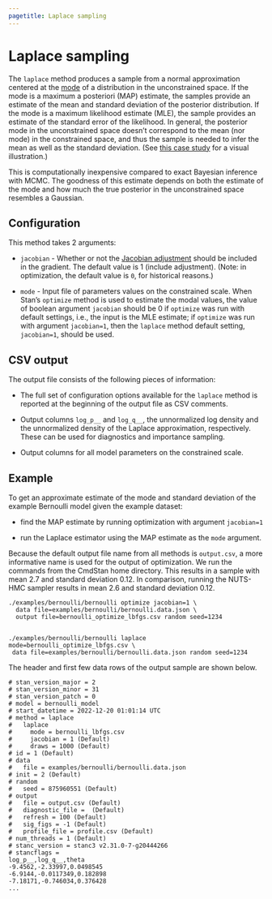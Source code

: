 ```yaml
---
pagetitle: Laplace sampling
---
```


# Laplace sampling

The `laplace` method produces a sample from a normal approximation
centered at the [mode](optimize_config.qmd) of a distribution in the unconstrained space.
If the mode is a maximum a posteriori (MAP) estimate,
the samples provide an estimate of the mean and standard deviation
of the posterior distribution.
If the mode is a maximum likelihood estimate (MLE),
the sample provides an estimate of the standard error of the likelihood.
In general,  the posterior mode in the unconstrained space doesn't correspond
to the mean (nor mode) in the constrained space, and thus the sample is needed
to infer the mean as well as the standard deviation.
(See [this case study](https://avehtari.github.io/casestudies/Jacobian/jacobian.html)
for a visual illustration.)

This is computationally inexpensive compared to exact Bayesian inference with MCMC.
The goodness of this estimate depends on both the estimate of the mode
and how much the true posterior in the unconstrained space resembles a Gaussian.


## Configuration

This method takes 2 arguments:

- `jacobian` - Whether or not the
[Jacobian adjustment](https://mc-stan.org/docs/stan-users-guide/reparameterization.html)
should be included in the gradient. The default value is 1 (include adjustment).
(Note: in optimization, the default value is `0`, for historical reasons.)

- `mode` - Input file of parameters values on the constrained scale.
When Stan's `optimize` method is used to estimate the modal values,
the value of boolean argument `jacobian` should be 0 if `optimize` was
run with default settings, i.e., the input is the MLE estimate;
if `optimize` was run with argument `jacobian=1`, then the `laplace`
method default setting, `jacobian=1`, should be used.



## CSV output

The output file consists of the following pieces of information:

- The full set of configuration options available for the `laplace` method is
  reported at the beginning of the output file as CSV comments.

- Output columns `log_p__` and `log_q__`, the unnormalized log density and the
unnormalized density of the Laplace approximation, respectively.
These can be used for diagnostics and importance sampling.

- Output columns for all model parameters on the constrained scale.

## Example

To get an approximate estimate of the mode and standard deviation of the
example Bernoulli model given the example dataset:

- find the MAP estimate by running optimization with argument `jacobian=1`

- run the Laplace estimator using the MAP estimate as the `mode` argument.

Because the default output file name from all methods is `output.csv`,
a more informative name is used for the output of optimization.
We run the commands from the CmdStan home directory.
This results in a sample with mean 2.7 and standard deviation 0.12.
In comparison, running the NUTS-HMC sampler results in mean 2.6 and standard deviation 0.12.


```
./examples/bernoulli/bernoulli optimize jacobian=1 \
  data file=examples/bernoulli/bernoulli.data.json \
  output file=bernoulli_optimize_lbfgs.csv random seed=1234


./examples/bernoulli/bernoulli laplace mode=bernoulli_optimize_lbfgs.csv \
 data file=examples/bernoulli/bernoulli.data.json random seed=1234
```

The header and first few data rows of the output sample are shown below.

```
# stan_version_major = 2
# stan_version_minor = 31
# stan_version_patch = 0
# model = bernoulli_model
# start_datetime = 2022-12-20 01:01:14 UTC
# method = laplace
#   laplace
#     mode = bernoulli_lbfgs.csv
#     jacobian = 1 (Default)
#     draws = 1000 (Default)
# id = 1 (Default)
# data
#   file = examples/bernoulli/bernoulli.data.json
# init = 2 (Default)
# random
#   seed = 875960551 (Default)
# output
#   file = output.csv (Default)
#   diagnostic_file =  (Default)
#   refresh = 100 (Default)
#   sig_figs = -1 (Default)
#   profile_file = profile.csv (Default)
# num_threads = 1 (Default)
# stanc_version = stanc3 v2.31.0-7-g20444266
# stancflags =
log_p__,log_q__,theta
-9.4562,-2.33997,0.0498545
-6.9144,-0.0117349,0.182898
-7.18171,-0.746034,0.376428
...
```
